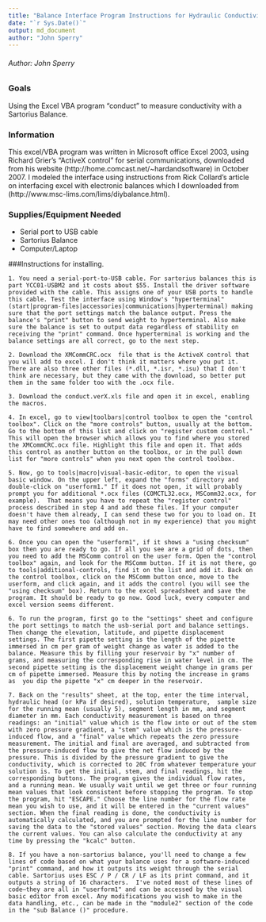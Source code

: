 ```yaml
---
title: "Balance Interface Program Instructions for Hydraulic Conductivity"
date: "`r Sys.Date()`"
output: md_document
author: "John Sperry"
---
```


###### Author: John Sperry

### Goals

Using the Excel VBA program "conduct" to measure conductivity with a Sartorius Balance.

### Information

This excel/VBA program was written in Microsoft office Excel 2003, using Richard Grier's "ActiveX control" for serial communications, downloaded from his website (http://home.comcast.net/~hardandsoftware) in October 2007. I modeled the interface using instructions from Rick Collard's article on interfacing excel with electronic balances which I downloaded from (http://www.msc-lims.com/lims/diybalance.html).

### Supplies/Equipment Needed

* Serial port to USB cable
* Sartorius Balance
* Computer/Laptop

###Instructions for installing.
```
1. You need a serial-port-to-USB cable. For sartorius balances this is part YCC01-USBM2 and it costs about $55. Install the driver software provided with the cable. This assigns one of your USB ports to handle this cable. Test the interface using Window's "hyperterminal" (start|program-files|accessories|communications|hyperterminal) making sure that the port settings match the balance output. Press the balance's "print" button to send weight to hyperterminal. Also make sure the balance is set to output data regardless of stability on receiving the "print" command. Once hyperterminal is working and the balance settings are all correct, go to the next step.

2. Download the XMCommCRC.ocx  file that is the ActiveX control that you will add to excel. I don't think it matters where you put it. There are also three other files (*.dll, *.isr, *.isu) that I don't think are necessary, but they came with the download, so better put them in the same folder too with the .ocx file.

3. Download the conduct.verX.xls file and open it in excel, enabling the macros. 

4. In excel, go to view|toolbars|control toolbox to open the "control toolbox". Click on the "more controls" button, usually at the bottom. Go to the bottom of this list and click on "register custom control." This will open the browser which allows you to find where you stored the XMCommCRC.ocx file. Highlight this file and open it. That adds this control as another button on the toolbox, or in the pull down list for "more controls" when you next open the control toolbox.

5. Now, go to tools|macro|visual-basic-editor, to open the visual basic window. On the upper left, expand the "forms" directory and double-click on "userform1." If it does not open, it will probably prompt you for additional *.ocx files (COMCTL32.ocx, MSComm32.ocx, for example).  That means you have to repeat the "register control" process described in step 4 and add these files. If your computer doesn't have them already, I can send these two for you to load on. It may need other ones too (although not in my experience) that you might have to find somewhere and add on.

6. Once you can open the "userform1", if it shows a "using checksum" box then you are ready to go. If all you see are a grid of dots, then you need to add the MSComm control on the user form. Open the "control toolbox" again, and look for the MSComm button. If it is not there, go to tools|additional-controls, find it on the list and add it. Back on the control toolbox, click on the MSComm button once, move to the userform, and click again, and it adds the control (you will see the "using checksum" box). Return to the excel spreadsheet and save the program. It should be ready to go now. Good luck, every computer and excel version seems different.

6. To run the program, first go to the "settings" sheet and configure the port settings to match the usb-serial port and balance settings. Then change the elevation, latitude, and pipette displacement settings. The first pipette setting is the length of the pipette immersed in cm per gram of weight change as water is added to the balance. Measure this by filling your reservoir by "x" number of grams, and measuring the corresponding rise in water level in cm. The second pipette setting is the displacement weight change in grams per cm of pipette immersed. Measure this by noting the increase in grams as  you dip the pipette "x" cm deeper in the reservoir.

7. Back on the "results" sheet, at the top, enter the time interval, hydraulic head (or kPa if desired), solution temperature,  sample size for the running mean (usually 5), segment length in mm, and segment diameter in mm. Each conductivity measurement is based on three readings: an "initial" value which is the flow into or out of the stem with zero pressure gradient, a "stem" value which is the pressure-induced flow, and a "final" value which repeats the zero pressure measurement. The initial and final are averaged, and subtracted from the pressure-induced flow to give the net flow induced by the pressure. This is divided by the pressure gradient to give the conductivity, which is corrected to 20C from whatever temperature your solution is. To get the initial, stem, and final readings, hit the corresponding buttons. The program gives the individual flow rates, and a running mean. We usually wait until we get three or four running mean values that look consistent before stopping the program. To stop the program, hit "ESCAPE." Choose the line number for the flow rate mean you wish to use, and it will be entered in the "current values" section. When the final reading is done, the conductivity is automatically calculated, and you are prompted for the line number for saving the data to the "stored values" section. Moving the data clears the current values. You can also calculate the conductivity at any time by pressing the "kcalc" button. 

8. If you have a non-sartorius balance, you'll need to change a few lines of code based on what your balance uses for a software-induced "print" command, and how it outputs its weight through the serial cable. Sartorius uses ESC / P / CR / LF as its print command, and it outputs a string of 16 characters.  I've noted most of these lines of code—they are all in "userform1" and can be accessed by the visual basic editor from excel. Any modifications you wish to make in the data handling, etc., can be made in the "module2" section of the code in the "sub Balance ()" procedure.
```